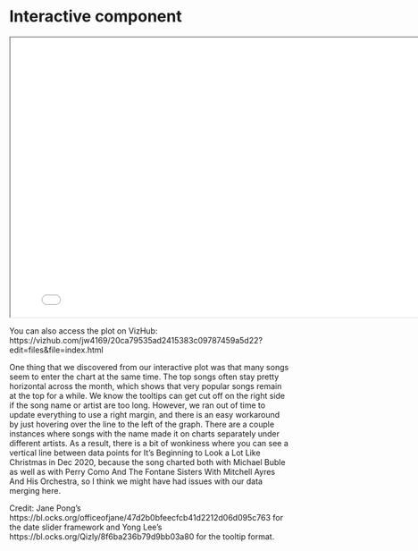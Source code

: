 # Interactive component

<iframe src="./interactive/index.html" width="800" height="500"></iframe>

You can also access the plot on VizHub:
https://vizhub.com/jw4169/20ca79535ad2415383c09787459a5d22?edit=files&file=index.html

One thing that we discovered from our interactive plot was that many songs seem to enter the chart at the same time. The top songs often stay pretty horizontal across the month, which shows that very popular songs remain at the top for a while.
We know the tooltips can get cut off on the right side if the song name or artist are too long. However, we ran out of time to update everything to use a right margin, and there is an easy workaround by just hovering over the line to the left of the graph.
There are a couple instances where songs with the name made it on charts separately under different artists. As a result, there is a bit of wonkiness where you can see a vertical line between data points for It’s Beginning to Look a Lot Like Christmas in Dec 2020, because the song charted both with Michael Buble as well as with Perry Como And The Fontane Sisters With Mitchell Ayres And His Orchestra, so I think we might have had issues with our data merging here.

Credit: Jane Pong’s https://bl.ocks.org/officeofjane/47d2b0bfeecfcb41d2212d06d095c763 for the date slider framework and Yong Lee’s https://bl.ocks.org/Qizly/8f6ba236b79d9bb03a80 for the tooltip format.
